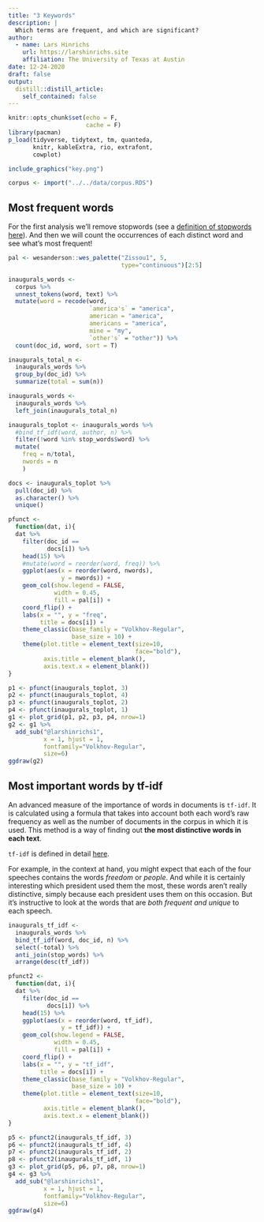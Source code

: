 ```yaml
---
title: "3 Keywords"
description: |
  Which terms are frequent, and which are significant?
author:
  - name: Lars Hinrichs
    url: https://larshinrichs.site
    affiliation: The University of Texas at Austin
date: 12-24-2020
draft: false
output:
  distill::distill_article:
    self_contained: false
---
```


```r
knitr::opts_chunk$set(echo = F,
                      cache = F)
library(pacman)
p_load(tidyverse, tidytext, tm, quanteda,
       knitr, kableExtra, rio, extrafont,
       cowplot)
```

```r
include_graphics("key.png")
```

```r
corpus <- import("../../data/corpus.RDS")
```

## Most frequent words

For the first analysis we'll remove stopwords (see a [definition of stopwords here](https://en.wikipedia.org/wiki/Stop_word)). And then we will count the occurrences of each distinct word and see what's most frequent!

```r
pal <- wesanderson::wes_palette("Zissou1", 5, 
                                type="continuous")[2:5]

inaugurals_words <- 
  corpus %>% 
  unnest_tokens(word, text) %>% 
  mutate(word = recode(word,
                       `america's` = "america",
                       american = "america",
                       americans = "america",
                       mine = "my",
                       `other's` = "other")) %>% 
  count(doc_id, word, sort = T)

inaugurals_total_n <- 
  inaugurals_words %>% 
  group_by(doc_id) %>% 
  summarize(total = sum(n))

inaugurals_words <- 
  inaugurals_words %>% 
  left_join(inaugurals_total_n)

inaugurals_toplot <- inaugurals_words %>%
  #bind_tf_idf(word, author, n) %>%
  filter(!word %in% stop_words$word) %>% 
  mutate(
    freq = n/total,
    nwords = n
    )

docs <- inaugurals_toplot %>% 
  pull(doc_id) %>% 
  as.character() %>% 
  unique()

pfunct <- 
  function(dat, i){ 
  dat %>%
    filter(doc_id == 
           docs[i]) %>% 
    head(15) %>% 
    #mutate(word = reorder(word, freq)) %>%
    ggplot(aes(x = reorder(word, nwords), 
               y = nwords)) +
    geom_col(show.legend = FALSE,
             width = 0.45,
             fill = pal[i]) +
    coord_flip() +
    labs(x = "", y = "freq",
         title = docs[i]) +
    theme_classic(base_family = "Volkhov-Regular",
                  base_size = 10) +
    theme(plot.title = element_text(size=10,
                                    face="bold"),
          axis.title = element_blank(),
          axis.text.x = element_blank())
}

```

```r
p1 <- pfunct(inaugurals_toplot, 3)
p2 <- pfunct(inaugurals_toplot, 4)
p3 <- pfunct(inaugurals_toplot, 2)
p4 <- pfunct(inaugurals_toplot, 1)
g1 <- plot_grid(p1, p2, p3, p4, nrow=1)
g2 <- g1 %>% 
  add_sub("@larshinrichs1",
          x = 1, hjust = 1,
          fontfamily="Volkhov-Regular",
          size=6)
ggdraw(g2)
```

## Most important words by tf-idf

An advanced measure of the importance of words in documents is `tf-idf`. It is calculated using a formula that takes into account both each word's raw frequency as well as the number of documents in the corpus in which it is used. This method is a way of finding out **the most distinctive words in each text**.

<aside>`tf-idf` is defined in detail [here](https://en.wikipedia.org/wiki/Tf%E2%80%93idf).</aside>

For example, in the context at hand, you might expect that each of the four speeches contains the words *freedom* or *people*. And while it is certainly interesting which president used them the most, these words aren't really distinctive, simply because each president uses them on this occasion. But it's instructive to look at the words that are *both frequent and unique* to each speech.

```r
inaugurals_tf_idf <- 
  inaugurals_words %>%
  bind_tf_idf(word, doc_id, n) %>% 
  select(-total) %>%
  anti_join(stop_words) %>% 
  arrange(desc(tf_idf))
```

```r
pfunct2 <- 
  function(dat, i){ 
  dat %>%
    filter(doc_id == 
           docs[i]) %>% 
    head(15) %>% 
    ggplot(aes(x = reorder(word, tf_idf), 
               y = tf_idf)) +
    geom_col(show.legend = FALSE,
             width = 0.45,
             fill = pal[i]) +
    coord_flip() +
    labs(x = "", y = "tf_idf",
         title = docs[i]) +
    theme_classic(base_family = "Volkhov-Regular",
                  base_size = 10) +
    theme(plot.title = element_text(size=10,
                                    face="bold"),
          axis.title = element_blank(),
          axis.text.x = element_blank())
}
```

```r
p5 <- pfunct2(inaugurals_tf_idf, 3)
p6 <- pfunct2(inaugurals_tf_idf, 4)
p7 <- pfunct2(inaugurals_tf_idf, 2)
p8 <- pfunct2(inaugurals_tf_idf, 1)
g3 <- plot_grid(p5, p6, p7, p8, nrow=1) 
g4 <- g3 %>% 
  add_sub("@larshinrichs1",
          x = 1, hjust = 1,
          fontfamily="Volkhov-Regular",
          size=6)
ggdraw(g4)
```
